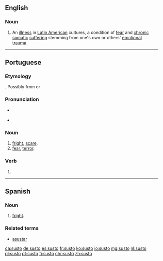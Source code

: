 ==English==
{{wikipedia}}
===Noun===
{{en-noun|-}}

# An [[illness]] in [[Latin American]] cultures, a condition of [[fear]] and [[chronic]] [[somatic]] [[suffering]] stemming from one's own or others' [[emotional]] [[trauma]].

----

==Portuguese==

===Etymology===
{{unk.|title=Uncertain|lang=pt}}. Possibly from {{term|sustar|lang=pt}} or {{etyl|la|pt}} {{term|surrectus|lang=la}}.

===Pronunciation===
* {{a|PT}} {{IPA|/ˈsuʃ.tu/|lang=pt}}
* {{hyphenation|sus|to|lang=pt}}

===Noun===
{{pt-noun|m|s}}

# [[fright]], [[scare]].
# [[fear]], [[terror]].

===Verb===
{{pt-verb-form}}

# {{conjugation of|sustar||1|s|present|indicative|lang=pt}}

----
==Spanish==

===Noun===
{{es-noun|m}}

# [[fright]].

===Related terms===
* [[asustar]]

[[ca:susto]]
[[de:susto]]
[[es:susto]]
[[fr:susto]]
[[ko:susto]]
[[io:susto]]
[[mg:susto]]
[[nl:susto]]
[[pl:susto]]
[[pt:susto]]
[[fi:susto]]
[[chr:susto]]
[[zh:susto]]